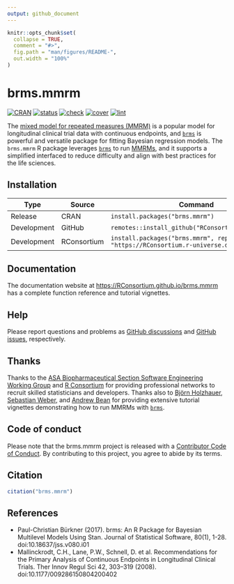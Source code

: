 ```yaml
---
output: github_document
---
```


```r
knitr::opts_chunk$set(
  collapse = TRUE,
  comment = "#>",
  fig.path = "man/figures/README-",
  out.width = "100%"
)
```

# brms.mmrm

[![CRAN](https://www.r-pkg.org/badges/version/brms.mmrm)](https://CRAN.R-project.org/package=brms.mmrm)
[![status](https://www.repostatus.org/badges/latest/WIP.svg)](https://www.repostatus.org/#WIP)
[![check](https://github.com/RConsortium/brms.mmrm/workflows/check/badge.svg)](https://github.com/RConsortium/brms.mmrm/actions?query=workflow%3Acheck)
[![cover](https://github.com/RConsortium/brms.mmrm/workflows/cover/badge.svg)](https://github.com/RConsortium/brms.mmrm/actions?query=workflow%3Acover)
[![lint](https://github.com/RConsortium/brms.mmrm/workflows/lint/badge.svg)](https://github.com/RConsortium/brms.mmrm/actions?query=workflow%3Alint)

The [mixed model for repeated measures (MMRM)](https://link.springer.com/article/10.1177/009286150804200402) is a popular model for longitudinal clinical trial data with continuous endpoints, and [`brms`](https://paul-buerkner.github.io/brms/) is powerful and versatile package for fitting Bayesian regression models. The `brms.mmrm` R package leverages [`brms`](https://paul-buerkner.github.io/brms/) to run [MMRMs](https://link.springer.com/article/10.1177/009286150804200402), and it supports a simplified interfaced to reduce difficulty and align with best practices for the life sciences.

## Installation

Type | Source | Command
---|---|---
Release | CRAN | `install.packages("brms.mmrm")`
Development | GitHub | `remotes::install_github("RConsortium/brms.mmrm")`
Development | RConsortium | `install.packages("brms.mmrm", repos = "https://RConsortium.r-universe.dev")`

## Documentation

The documentation website at <https://RConsortium.github.io/brms.mmrm> has a complete function reference and tutorial vignettes.

## Help

Please report questions and problems as [GitHub discussions](https://github.com/RConsortium/brms.mmrm) and [GitHub issues](https://github.com/RConsortium/brms.mmrm), respectively.

## Thanks

Thanks to the [ASA Biopharmaceutical Section Software Engineering Working Group](https://rconsortium.github.io/asa-biop-swe-wg/) and [R Consortium](https://www.r-consortium.org/) for providing professional networks to recruit skilled statisticians and developers. Thanks also to [Björn Holzhauer](https://github.com/bjoernholzhauer), [Sebastian Weber](https://github.com/weberse2), and [Andrew Bean](https://github.com/andrew-bean) for providing extensive tutorial vignettes demonstrating how to run MMRMs with [`brms`](https://paul-buerkner.github.io/brms/).

## Code of conduct

Please note that the brms.mmrm project is released with a [Contributor Code of Conduct](https://contributor-covenant.org/version/2/1/CODE_OF_CONDUCT.html). By contributing to this project, you agree to abide by its terms.

## Citation

```r
citation("brms.mmrm")
```

## References

* Paul-Christian Bürkner (2017). brms: An R Package for Bayesian
  Multilevel Models Using Stan.
  Journal of Statistical Software, 80(1), 1-28.
  doi:10.18637/jss.v080.i01
* Mallinckrodt, C.H., Lane, P.W., Schnell, D. et al.
  Recommendations for the Primary Analysis of Continuous Endpoints
  in Longitudinal Clinical Trials.
  Ther Innov Regul Sci 42, 303–319 (2008).
  doi:10.1177/009286150804200402
